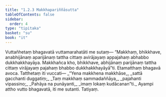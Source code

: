 ```yaml
---
title: "1.2.3 Makkhapariññāsutta"
tableOfContents: false
sidebar:
  order: 4
type: "tipitaka"
basket: "su"
book: "it"
---
```



<DynamicBreadcrumb />

<Division number="13" book="it" bookNo="18" page="200">

<Paragraph number="66" book="it">
Vuttañhetaṃ bhagavatā vuttamarahatāti me sutaṃ—
</Paragraph>

<Paragraph number="67" book="it">
“Makkhaṃ, bhikkhave, anabhijānaṃ aparijānaṃ tattha cittaṃ avirājayaṃ appajahaṃ abhabbo dukkhakkhayāya. Makkhañca kho, bhikkhave, abhijānaṃ parijānaṃ tattha cittaṃ virājayaṃ pajahaṃ bhabbo dukkhakkhayāyā”ti. Etamatthaṃ bhagavā avoca. Tatthetaṃ iti vuccati—
</Paragraph>

<Paragraph number="68" type="verses" book="it">
_“Yena makkhena makkhāse,_  
_sattā gacchanti duggatiṃ;_  
_Taṃ makkhaṃ sammadaññāya,_  
_pajahanti vipassino;_  
_Pahāya na punāyanti,_  
_imaṃ lokaṃ kudācanan”ti._  

</Paragraph>

<Paragraph number="69" book="it">
Ayampi attho vutto bhagavatā, iti me sutanti.

</Paragraph>
</Division>

<Paragraph number="70" type="center" book="it">
Tatiyaṃ.
</Paragraph>